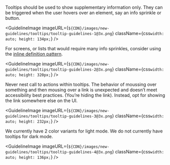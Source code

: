 
Tooltips should be used to show supplementary information only. They can be
triggered when the user hovers over an element, say an info sprinkle or
button.

<GuidelineImage
  imageURL={`${CDN}/images/new-guidelines/tooltips/tooltip-guidelines-1@3x.png`}
  className={css`
    width: auto;
    height: 134px;
  `}
/>

For screens, or lists that would require many info sprinkles, consider using
the [inline definition pattern](https://www.mongodb.design/component/inline-definition/example/).

<GuidelineImage
  imageURL={`${CDN}/images/new-guidelines/tooltips/tooltip-guidelines-2@3x.png`}
  className={css`
    width: auto;
    height: 320px;
  `}
/>

Never nest call to actions within tooltips. The behavior of moussing over
something and then mousing over a link is unexpected and doesn’t meet
accessibility best practices. (You’re hiding the link). Instead, opt for
showing the link somewhere else on the UI.

<GuidelineImage
  imageURL={`${CDN}/images/new-guidelines/tooltips/tooltip-guidelines-3@3x.png`}
  className={css`
    width: auto;
    height: 232px;
  `}
/>

We currently have 2 color variants for light mode. We do not currently have
tooltips for dark mode.

<GuidelineImage
  imageURL={`${CDN}/images/new-guidelines/tooltips/tooltip-guidelines-4@3x.png`}
  className={css`
    width: auto;
    height: 136px;
  `}
/>
